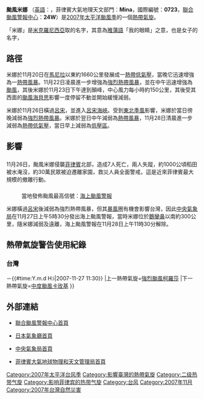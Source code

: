 {{noteTA
|G1=Typhoon
|G2=CWBTyphoonOld
|1=zh:颱風米娜; zh-cn:台风米娜; zh-hk:颱風米娜; zh-tw:中度颱風米塔
}}
{{About|2007年的颱風米娜|其他名為米娜的風暴|颱風米塔}}
{{颱風基礎資訊
|颱風名稱              = 颱風米娜
|外文名稱              = Typhoon Mitag
|外文語言              = 英語
|十分鐘平均風速JMA      = 80|JMA=knot
|十分鐘平均風速CWB      = 35|CWB=m/s
|十分鐘平均風速KMA      = 41|KMA=m/s
|十分鐘平均風速HKO      = 150
|十分鐘平均風速PAGASA      = 150
|二分鐘平均風速         = 40|NMC=m/s
|一分鐘平均風速         = 95|SSHS=knot
|代表圖像              = Mitag 23 nov 0146Z.jpg
|代表圖像名稱          = 颱風米娜
|形成日期              = 2007年11月20日
|消散日期              = 2007年11月27日
|最低氣壓              = 950
|瞬間最大陣風          = 215
|財產損失              = 
|死傷人數              = 9人
|影響地區              = {{PHI}}<br>{{TWN}}
|備註                  = 
|颱風路徑圖            = Mitag 2007 track.png
|風季年份              = 2007
|風季位置              = 太平洋
}}
'''颱風米娜''' （[[英語|英語]]：'''{{lang|en|Typhoon Mitag}}'''，菲律賓大氣地理天文部門：'''Mina'''，國際編號：'''0723'''，[[聯合颱風警報中心|聯合颱風警報中心]]：'''24W'''）是[[2007年太平洋颱風季|2007年太平洋颱風季]]的一個[[熱帶氣旋|熱帶氣旋]]。

「米娜」是[[米克羅尼西亞|米克羅尼西亞]]取的名字，其意為[[雅蒲語|雅蒲語]]「我的眼睛」之意，也是女子的名字，

==路徑==
{{phs wikify}}
米娜於11月20日在[[馬尼拉|馬尼拉]]以東約1660公里發展成一[[熱帶低氣壓|熱帶低氣壓]]，當晚它迅速增強為一[[熱帶風暴|熱帶風暴]]。11月22日凌晨進一步增強為[[強烈熱帶風暴|強烈熱帶風暴]]，並在中午迅速增強為[[颱風|颱風]]，其後米娜於11月23日下午達到顛峰，中心風力每小時約150公里，其後受其西面的[[颱風海貝思_(2007年)|颱風海貝思]]影響一度停留不動並開始緩慢減弱。

米娜於11月26日橫過[[呂宋|呂宋]]，並進入[[呂宋海峽|呂宋海峽]]。受到[[東北季風|東北季風]]影響，米娜於當日徬晚減弱為[[強烈熱帶風暴|強烈熱帶風暴]]。米娜於翌日中午減弱為[[熱帶風暴|熱帶風暴]]，11月28日清晨進一步減弱為[[熱帶低氣壓|熱帶低氣壓]]，當日早上減弱為[[低壓區|低壓區]]。

==影響==
{{NoteUTC+8}}
==={{PHI}}===
11月26日，颱風米娜侵襲[[菲律賓|菲律賓]]北部，造成7人死亡，兩人失蹤，約1000公頃稻田被水淹沒，約30萬民眾被迫遷離家園，救災人員全面警戒，這是近來菲律賓最大規模的撤離行動。

==={{TWN}}===
:當地發佈颱風最高信號：[[海上颱風警報|海上颱風警報]]
米娜橫過[[呂宋|呂宋]]後減弱為強烈熱帶風暴，但其[[暴風|暴風]]圈有機會影響台灣，因此[[中央氣象局|中央氣象局]]在11月27日上午5時30分發出海上颱風警報，當時米娜位於[[鵝鑾鼻|鵝鑾鼻]]以南約300公里，隨米娜減弱及遠離，海上颱風警報在11月28日上午11時30分解除。

==熱帶氣旋警告使用紀錄==
===台灣===
{{熱帶氣旋警告使用紀錄
|氣象台=[[交通部中央氣象局|交通部中央氣象局]]
|警告系統=[[中央氣象局颱風警報|颱風警報]]
|熱帶氣旋警告=[[海上颱風警報|海上颱風警報]]
|使用時間={{#time:Y.m.d H:i|2007-11-26 05:30}}－{{#time:Y.m.d H:i|2007-11-27 11:30}}
|上一熱帶氣旋=[[颱風柯羅莎_(2007年)|強烈颱風柯羅莎]]
|下一熱帶氣旋=[[颱風卡玫基_(2008年)|中度颱風卡玫基]]
}}

==外部連結==
{{Commonscat|Typhoon Mitag (2007)}}
*{{en}} [https://www.metoc.navy.mil/jtwc/jtwc.html 聯合颱風警報中心首頁]
*{{ja}} {{en}} [https://www.jma.go.jp/ 日本氣象廳首頁]
*{{zh-tw}} [http://www.cwb.gov.tw 中央氣象局首頁]
*{{en}} [http://bagong.pagasa.dost.gov.ph/ 菲律賓大氣地球物理和天文管理局首頁]

{{2007年太平洋颱風季}}
{{台灣颱風}}

[[Category:2007年太平洋台风季|Category:2007年太平洋台风季]]
[[Category:影響臺灣的熱帶氣旋|Category:影響臺灣的熱帶氣旋]]
[[Category:二级热带气旋|Category:二级热带气旋]]
[[Category:影响菲律宾的热带气旋|Category:影响菲律宾的热带气旋]]
[[Category:台风|Category:台风]]
[[Category:2007年11月|Category:2007年11月]]
[[Category:2007年台灣自然災害|Category:2007年台灣自然災害]]